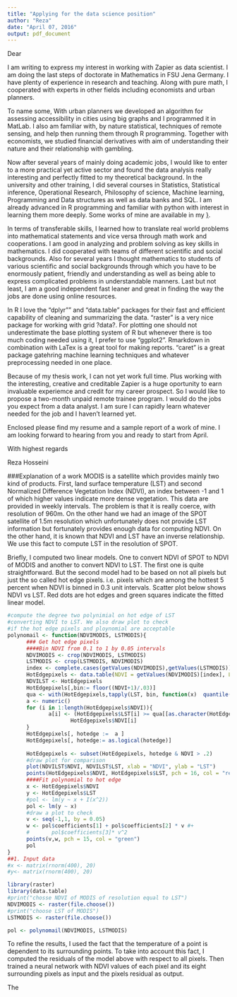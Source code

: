 ---
title: "Applying for the data science position"
author: "Reza"
date: "April 07, 2016"
output: pdf_document
---
\usepackage[colorlinks]{hyperref}

Dear 

I am writing to express my interest in working with Zapier as data scientist. I am doing the last steps of doctorate in Mathematics in FSU Jena Germany. I have plenty of experience in research and teaching. Along with  pure math, I cooperated with experts in other fields including economists and urban planners.

To name some, With urban planners we developed an algorithm for assessing accessibility in cities using big graphs and I programmed it in MatLab. I also am familiar with, by nature statistical, techniques of remote sensing, and help then running them through R programming. Together with economists, we studied financial derivatives with aim of understanding their nature and their relationship with gambling.

Now after several years of mainly doing academic jobs, I would like to enter to a more practical yet active sector and found the data analysis really interesting and perfectly fitted to my theoretical background. In the university and other training, I did several courses in Statistics, Statistical inference, Operational Research, Philosophy of science,   Machine learning, Programming and Data structures as well as data banks and SQL. I am already advanced in R programming and familiar with python with interest in learning them more deeply. Some works of mine are available in my [\underline{github page}}](https://github.com/srhumir). 

In terms of transferable skills, I learned how to translate real world problems into mathematical statements and vice versa through math work and cooperations. I am good in analyzing and problem solving as key skills in mathematics. I did cooperated with teams of different scientific and social backgrounds. Also for several years I thought mathematics to students of various scientific and social backgrounds through which you have to be enormously patient, friendly and understanding as well as being able to express complicated problems in understandable manners. Last but not least, I am a good independent fast leaner and great in finding the way the jobs are done using online resources.


In R I love the "dplyr"" and "data.table" packages for their fast and efficient capability of cleaning and summarizing the data. "raster" is a very nice package for working with grid ?data?. For plotting one should not underestimate the base plotting system of R but whenever there is too much coding needed using it, I prefer to use "ggplot2". Rmarkdown in combination with LaTex is a great tool for making reports. "caret" is a great package gatehring machine learning techniques and whatever preprocessing needed in one place.


Because of my thesis work, I can not yet work full time.  Plus working with the interesting, creative and creditable Zapier is a huge oportunity to earn invaluable experiemce and credit for my career prospect. So I would like to propose a two-month unpaid remote trainee program. I would do the jobs you expect from a data analyst. I am sure I can rapidly learn whatever needed for the job and I haven't learned yet.

Enclosed please find my resume and a sample report of a work of mine. I am looking forward to hearing from you and ready to start from April.


With highest regards

Reza Hosseini

###Explanation of a work
MODIS is a satellite which provides mainly two kind of products. First, land surface temperature (LST) and second Normalized Difference Vegetation Index (NDVI), an index between -1 and 1  of which higher values indicate more dense vegetation. This data are provided in weekly intervals. The problem is that it is really coerce, with resolution of 960m. On the other hand we had an image of the SPOT satellite of 1.5m resolution which unfortunately does not provide LST information but fortunately provides enough data for computing NDVI. On the other hand, it is known that NDVI and LST have an inverse relationship. We use this fact to compute LST in the resolution of SPOT.

Briefly, I computed two linear models. One to convert NDVI of SPOT to NDVI of MODIS and another to convert NDVI to LST. The first one is quite straightforward. But the second model had to be based on not all pixels but just the so called hot edge pixels. i.e. pixels which are among the hottest 5 percent when NDVI is binned in 0.3 unit intervals. Scatter plot below shows NDVI vs LST. Red dots are hot edges and green squares indicate the fitted linear model. 

 ```{r cache = T, echo = F, message = F}
 #compute the degree two polynimial on hot edge of LST 
#converting NDVI to LST. We also draw plot to check
#if the hot edge pixels and ploynomial are acceptable
polynomail <- function(NDVIMODIS, LSTMODIS){
       ### Get hot edge pixels
       ####Bin NDVI from 0.1 to 1 by 0.05 intervals
       NDVIMODIS <- crop(NDVIMODIS, LSTMODIS)
       LSTMODIS <- crop(LSTMODIS, NDVIMODIS)
       index <- complete.cases(getValues(NDVIMODIS),getValues(LSTMODIS))
       HotEdgepixels <- data.table(NDVI = getValues(NDVIMODIS)[index], LST = getValues(LSTMODIS)[index])
       NDVILST <- HotEdgepixels
       HotEdgepixels[,bin:= floor((NDVI+1)/.03)]
       qua <- with(HotEdgepixels,tapply(LST, bin, function(x)  quantile(x,probs = 0.9,na.rm = T)))
       a <- numeric()
       for (i in 1:length(HotEdgepixels$NDVI)){
              a[i] <- (HotEdgepixels$LST[i] >= qua[[as.character(HotEdgepixels$bin[i])]]) *
                     HotEdgepixels$NDVI[i]
       }
       HotEdgepixels[, hotedge :=  a ]
       HotEdgepixels[, hotedge:= as.logical(hotedge)]
       
       HotEdgepixels <- subset(HotEdgepixels, hotedge & NDVI > .2)
       #draw plot for comparison
       plot(NDVILST$NDVI, NDVILST$LST, xlab = "NDVI", ylab = "LST")
       points(HotEdgepixels$NDVI, HotEdgepixels$LST, pch = 16, col = "red")
       ####Fit polynomial to hot edge
       x <- HotEdgepixels$NDVI
       y <- HotEdgepixels$LST
       #pol <- lm(y ~ x + I(x^2))
       pol <- lm(y ~ x)
       #draw a plot to check
       v <- seq(-1,1, by = 0.05)
       w <- pol$coefficients[1] + pol$coefficients[2] * v #+
       #       pol$coefficients[3]* v^2 
       points(v,w, pch = 15, col = "green")
       pol
}
##1. Input data
#x <- matrix(rnorm(400), 20)
#y<- matrix(rnorm(400), 20)

library(raster)
library(data.table)
#print("chosse NDVI of MODIS of resolution equal to LST")
NDVIMODIS <- raster(file.choose())
#print("choose LST of MODIS")
LSTMODIS <- raster(file.choose())

pol <- polynomail(NDVIMODIS, LSTMODIS)

 ```

To refine the results, I used the fact that the temperature of a point is dependent to its surrounding points. To take into account this fact, I computed the residuals of the model above with respect to all pixels. Then trained a neural network with NDVI values of each pixel and its eight surrounding pixels as input and the pixels residual as output.

The 

